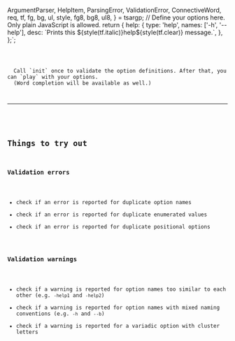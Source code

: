 
  ArgumentParser, HelpItem, ParsingError, ValidationError, ConnectiveWord,
  req, tf, fg, bg, ul, style, fg8, bg8, ul8,
} = tsargp;
// Define your options here. Only plain JavaScript is allowed.
return {
  help: {
    type: 'help',
    names: ['-h', '--help'],
    desc: \`Prints this \${style(tf.italic)}help\${style(tf.clear)} message.\`,
  },
};`;

<Code callbacks={callbacks} initialDoc={initialDoc} />

<Callout type="default">
  Call `init` once to validate the option definitions. After that, you can `play` with your options.
  (Word completion will be available as well.)
</Callout>

---

<Play callbacks={callbacks} />

## Things to try out

### Validation errors

- check if an error is reported for duplicate option names
- check if an error is reported for duplicate enumerated values
- check if an error is reported for duplicate positional options

### Validation warnings

- check if a warning is reported for option names too similar to each other (e.g. `-help1` and `-help2`)
- check if a warning is reported for option names with mixed naming conventions (e.g. `-h` and `--b`)
- check if a warning is reported for a variadic option with cluster letters
